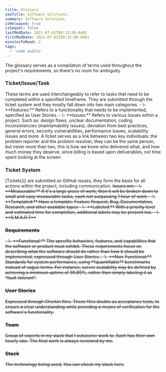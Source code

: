 ```yaml
---
title: Glossary
seoTitle: Software Solutions.
summary: Software Solutions.
isReleased: true
isSequel: false
lastModDate: 2021-07-02T09:15:00-0401
firstModDate: 2021-07-02T09:15:00-0401
minutesToRead: 2
tags:
  - 'code audits'
---
```

<C>
The glossary serves as a compilation of terms used throughout the project's requirements, so there's no room for ambiguity.
</C>
<H3 id="ticket">Ticket/Issue/Task</H3>
<C>
These terms are used interchangeably to refer to tasks that need to be completed within a specified <L href="/services/deadlines">timeframe.</L> They are submitted through the <L href="/services/deadlines">ticket system</L> and they mostly fall down into two main categories.
<S2/>
- \- **Features:** Refers to a functionality that needs to be implemented, specified as <L href="/services/glossary#user-stories">User Stories.</L>
- \- **Issues:** Refers to various issues within a project. Such as: design flaws, unclear documentation, coding inconsistencies (maintainability issues), deviation from best practices, general errors, security vulnerabilities, performance issues, scalability issues and more.
<S2/>
A ticket serves as a link between two key individuals: the problem reporter and the problem resolver, they can be the same person, but never more than two, this is how we know who delivered what, and how much money they deserve, since <L href="/services/billing">billing</L> is based upon deliverables, not <L href="/blog/management-skill-issues">time spent</L> looking at the screen.
</C>

<H3 id="ticket-system">Ticket System</H3>
<C>
 [Tickets]() are submitted as GitHub issues, they form the basis for all actions within the project, including <L href="/services/communication">communication.</L>
 <S/>
 Issues are:
 <S2/>
- \- **Measurable:**  If it's a large piece of work, then it will be broken down to small and easy measurable tasks, each not surpassing 1 hour of work.
- \- **Templated:** Have a template: Feature Request, Bug, Documentation, Research, and other  available types
- \- **Labeled:** With a <L href="">priority</L> level and estimated time for completion, additional labels may be present too.
- \- <L href="">**S.M.A.R.T**</L>
<S2/>
</C>



<H3 id="requirements">Requirements</H3>
<C>
- \- **Functional:** The specific behaviors, features, and capabilities that the software or product must exhibit. These requirements focus on describing what the software should do rather than how it should be implemented, expressed through <L href="/services/glossary#user-stories">User Stories.</L>
- \- **Non-Functional:**  Standards for system performance, using **quantifiable** benchmarks instead of vague terms. For instance, server scalability may be defined by achieving a minimum uptime of 99.89%, rather than simply labeling it as "fault-tolerant".

</C>
<H3 id="user-stories">User Stories</H3>
<C>
Expressed through <L href="https://cucumber.io/docs/gherkin">Gherkin</L> files. These files double as acceptance tests, to ensure a clear understanding while providing a means of verification for the software's functionality.
</C>
<H3 id="team">Team</H3>
<C>
Group of experts in my <L href="#stack">stack</L> that I outsource work to. Each has their own <L href="/services/billing#formula">hourly rate.</L> The final work is always reviewed by me.
</C>
<H3 id="stack">Stack</H3>
<C>
The technology being used, You can check my stack <L href="/about">here</L>. 
</C>


